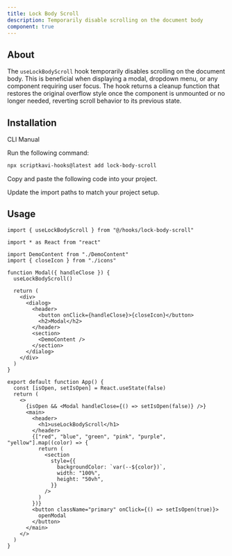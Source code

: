```yaml
---
title: Lock Body Scroll
description: Temporarily disable scrolling on the document body
component: true
---
```


## About

The `useLockBodyScroll` hook temporarily disables scrolling on the document body. This is beneficial when displaying a modal, dropdown menu, or any component requiring user focus. The hook returns a cleanup function that restores the original overflow style once the component is unmounted or no longer needed, reverting scroll behavior to its previous state.

## Installation

<Tabs defaultValue="cli">

<TabsList>
  <TabsTrigger value="cli">CLI</TabsTrigger>
  <TabsTrigger value="manual">Manual</TabsTrigger>
</TabsList>

<TabsContent value="cli">

<Steps>

<Step>Run the following command:</Step>

```bash
npx scriptkavi-hooks@latest add lock-body-scroll
```

</Steps>

</TabsContent>

<TabsContent value="manual">

<Steps>

<Step>Copy and paste the following code into your project.</Step>

<ComponentSource name="lock-body-scroll" />

<Step>Update the import paths to match your project setup.</Step>

</Steps>

</TabsContent>

</Tabs>

## Usage

```tsx
import { useLockBodyScroll } from "@/hooks/lock-body-scroll"
```

```tsx
import * as React from "react"

import DemoContent from "./DemoContent"
import { closeIcon } from "./icons"

function Modal({ handleClose }) {
  useLockBodyScroll()

  return (
    <div>
      <dialog>
        <header>
          <button onClick={handleClose}>{closeIcon}</button>
          <h2>Modal</h2>
        </header>
        <section>
          <DemoContent />
        </section>
      </dialog>
    </div>
  )
}

export default function App() {
  const [isOpen, setIsOpen] = React.useState(false)
  return (
    <>
      {isOpen && <Modal handleClose={() => setIsOpen(false)} />}
      <main>
        <header>
          <h1>useLockBodyScroll</h1>
        </header>
        {["red", "blue", "green", "pink", "purple", "yellow"].map((color) => {
          return (
            <section
              style={{
                backgroundColor: `var(--${color})`,
                width: "100%",
                height: "50vh",
              }}
            />
          )
        })}
        <button className="primary" onClick={() => setIsOpen(true)}>
          openModal
        </button>
      </main>
    </>
  )
}
```
